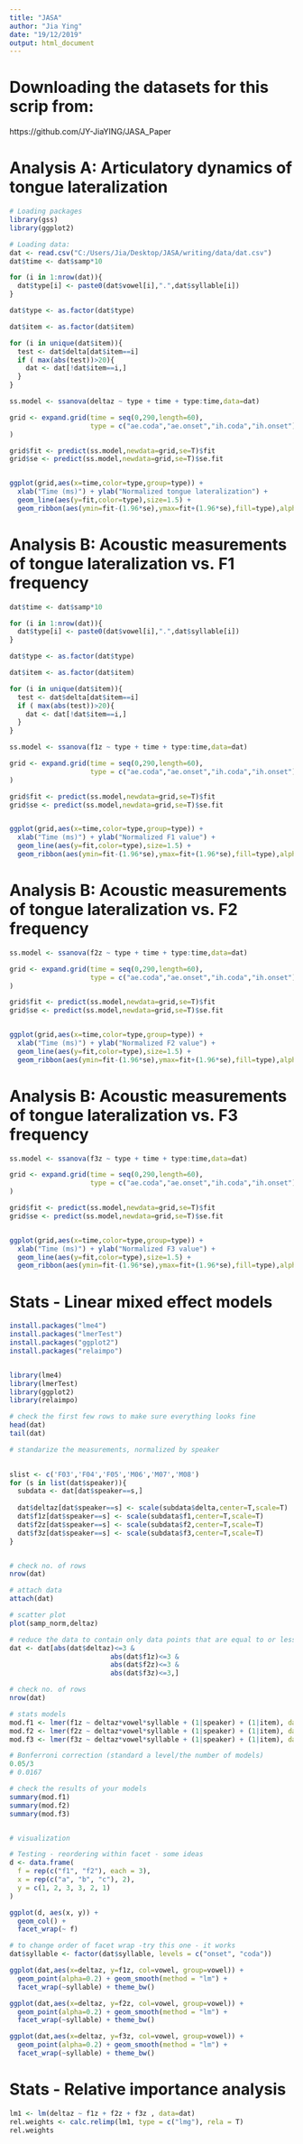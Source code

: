 ---
title: "JASA"
author: "Jia Ying"
date: "19/12/2019"
output: html_document
---

# Downloading the datasets for this scrip from:
https://github.com/JY-JiaYING/JASA_Paper

# Analysis A: Articulatory dynamics of tongue lateralization
```{r}
# Loading packages
library(gss)
library(ggplot2)

# Loading data: 
dat <- read.csv("C:/Users/Jia/Desktop/JASA/writing/data/dat.csv")
dat$time <- dat$samp*10

for (i in 1:nrow(dat)){
  dat$type[i] <- paste0(dat$vowel[i],".",dat$syllable[i])
}

dat$type <- as.factor(dat$type)

dat$item <- as.factor(dat$item)

for (i in unique(dat$item)){
  test <- dat$delta[dat$item==i]
  if ( max(abs(test))>20){
    dat <- dat[!dat$item==i,]
  }
}

ss.model <- ssanova(deltaz ~ type + time + type:time,data=dat)

grid <- expand.grid(time = seq(0,290,length=60),
                    type = c("ae.coda","ae.onset","ih.coda","ih.onset")
)

grid$fit <- predict(ss.model,newdata=grid,se=T)$fit
grid$se <- predict(ss.model,newdata=grid,se=T)$se.fit


ggplot(grid,aes(x=time,color=type,group=type)) +
  xlab("Time (ms)") + ylab("Normalized tongue lateralization") +
  geom_line(aes(y=fit,color=type),size=1.5) +
  geom_ribbon(aes(ymin=fit-(1.96*se),ymax=fit+(1.96*se),fill=type),alpha=0.5, color="NA")

```

# Analysis B: Acoustic measurements of tongue lateralization vs. F1 frequency
```{r}

dat$time <- dat$samp*10

for (i in 1:nrow(dat)){
  dat$type[i] <- paste0(dat$vowel[i],".",dat$syllable[i])
}

dat$type <- as.factor(dat$type)

dat$item <- as.factor(dat$item)

for (i in unique(dat$item)){
  test <- dat$delta[dat$item==i]
  if ( max(abs(test))>20){
    dat <- dat[!dat$item==i,]
  }
}

ss.model <- ssanova(f1z ~ type + time + type:time,data=dat)

grid <- expand.grid(time = seq(0,290,length=60),
                    type = c("ae.coda","ae.onset","ih.coda","ih.onset")
)

grid$fit <- predict(ss.model,newdata=grid,se=T)$fit
grid$se <- predict(ss.model,newdata=grid,se=T)$se.fit


ggplot(grid,aes(x=time,color=type,group=type)) +
  xlab("Time (ms)") + ylab("Normalized F1 value") +
  geom_line(aes(y=fit,color=type),size=1.5) +
  geom_ribbon(aes(ymin=fit-(1.96*se),ymax=fit+(1.96*se),fill=type),alpha=0.5, color="NA")

```

# Analysis B: Acoustic measurements of tongue lateralization vs. F2 frequency
```{r}
ss.model <- ssanova(f2z ~ type + time + type:time,data=dat)

grid <- expand.grid(time = seq(0,290,length=60),
                    type = c("ae.coda","ae.onset","ih.coda","ih.onset")
)

grid$fit <- predict(ss.model,newdata=grid,se=T)$fit
grid$se <- predict(ss.model,newdata=grid,se=T)$se.fit


ggplot(grid,aes(x=time,color=type,group=type)) +
  xlab("Time (ms)") + ylab("Normalized F2 value") +
  geom_line(aes(y=fit,color=type),size=1.5) +
  geom_ribbon(aes(ymin=fit-(1.96*se),ymax=fit+(1.96*se),fill=type),alpha=0.5, color="NA")

```

# Analysis B: Acoustic measurements of tongue lateralization vs. F3 frequency
```{r}
ss.model <- ssanova(f3z ~ type + time + type:time,data=dat)

grid <- expand.grid(time = seq(0,290,length=60),
                    type = c("ae.coda","ae.onset","ih.coda","ih.onset")
)

grid$fit <- predict(ss.model,newdata=grid,se=T)$fit
grid$se <- predict(ss.model,newdata=grid,se=T)$se.fit


ggplot(grid,aes(x=time,color=type,group=type)) +
  xlab("Time (ms)") + ylab("Normalized F3 value") +
  geom_line(aes(y=fit,color=type),size=1.5) +
  geom_ribbon(aes(ymin=fit-(1.96*se),ymax=fit+(1.96*se),fill=type),alpha=0.5, color="NA")

```

# Stats - Linear mixed effect models
```{r}
install.packages("lme4")
install.packages("lmerTest")
install.packages("ggplot2")
install.packages("relaimpo")


library(lme4)
library(lmerTest)
library(ggplot2)
library(relaimpo)

# check the first few rows to make sure everything looks fine
head(dat)
tail(dat)

# standarize the measurements, normalized by speaker

  
slist <- c('F03','F04','F05','M06','M07','M08')
for (s in list(dat$speaker)){
  subdata <- dat[dat$speaker==s,]
  
  dat$deltaz[dat$speaker==s] <- scale(subdata$delta,center=T,scale=T)
  dat$f1z[dat$speaker==s] <- scale(subdata$f1,center=T,scale=T)
  dat$f2z[dat$speaker==s] <- scale(subdata$f2,center=T,scale=T)
  dat$f3z[dat$speaker==s] <- scale(subdata$f3,center=T,scale=T)
}  


# check no. of rows
nrow(dat)

# attach data
attach(dat)

# scatter plot
plot(samp_norm,deltaz)

# reduce the data to contain only data points that are equal to or less than 3 stdev
dat <- dat[abs(dat$deltaz)<=3 &
                         abs(dat$f1z)<=3 &
                         abs(dat$f2z)<=3 &
                         abs(dat$f3z)<=3,] 

# check no. of rows
nrow(dat)

# stats models
mod.f1 <- lmer(f1z ~ deltaz*vowel*syllable + (1|speaker) + (1|item), data=dat)
mod.f2 <- lmer(f2z ~ deltaz*vowel*syllable + (1|speaker) + (1|item), data=dat)
mod.f3 <- lmer(f3z ~ deltaz*vowel*syllable + (1|speaker) + (1|item), data=dat)

# Bonferroni correction (standard a level/the number of models)
0.05/3
# 0.0167

# check the results of your models
summary(mod.f1)
summary(mod.f2)
summary(mod.f3)


# visualization

# Testing - reordering within facet - some ideas
d <- data.frame(
  f = rep(c("f1", "f2"), each = 3),
  x = rep(c("a", "b", "c"), 2),
  y = c(1, 2, 3, 3, 2, 1)
)

ggplot(d, aes(x, y)) +
  geom_col() +
  facet_wrap(~ f)

# to change order of facet wrap -try this one - it works
dat$syllable <- factor(dat$syllable, levels = c("onset", "coda"))

ggplot(dat,aes(x=deltaz, y=f1z, col=vowel, group=vowel)) +
  geom_point(alpha=0.2) + geom_smooth(method = "lm") +
  facet_wrap(~syllable) + theme_bw()

ggplot(dat,aes(x=deltaz, y=f2z, col=vowel, group=vowel)) +
  geom_point(alpha=0.2) + geom_smooth(method = "lm") +
  facet_wrap(~syllable) + theme_bw()

ggplot(dat,aes(x=deltaz, y=f3z, col=vowel, group=vowel)) +
  geom_point(alpha=0.2) + geom_smooth(method = "lm") +
  facet_wrap(~syllable) + theme_bw()

```

# Stats - Relative importance analysis
```{r}
lm1 <- lm(deltaz ~ f1z + f2z + f3z , data=dat)
rel.weights <- calc.relimp(lm1, type = c("lmg"), rela = T)
rel.weights

```



